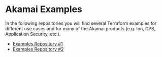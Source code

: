 # Akamai Examples

In the following repositories you will find several Terraform examples for different use cases and for many of the Akamai products (e.g. Ion, CPS, Application Security, etc.).

* [Examples Repository #1](https://github.com/jaescalo/terraform-akamai-examples)
* [Examples Repository #2](https://github.com/stuartio/akamai-terraform-examples)